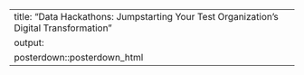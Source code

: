 ---
title: "Data Hackathons: Jumpstarting Your Test Organization's Digital Transformation"
output: 
  posterdown::posterdown_html
---